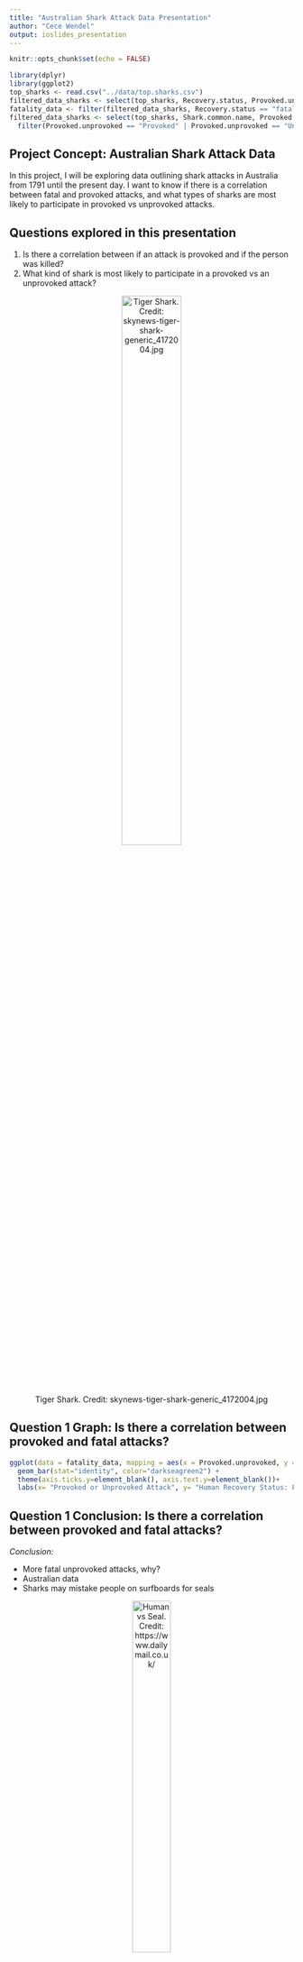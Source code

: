 ```yaml
---
title: "Australian Shark Attack Data Presentation"
author: "Cece Wendel" 
output: ioslides_presentation
---
```


```r
knitr::opts_chunk$set(echo = FALSE)

library(dplyr)
library(ggplot2)
top_sharks <- read.csv("../data/top.sharks.csv")
filtered_data_sharks <- select(top_sharks, Recovery.status, Provoked.unprovoked)
fatality_data <- filter(filtered_data_sharks, Recovery.status == "fatal", Provoked.unprovoked == c("Provoked", "Unprovoked"), na.rm=TRUE)
filtered_data_sharks <- select(top_sharks, Shark.common.name, Provoked.unprovoked) %>%
  filter(Provoked.unprovoked == "Provoked" | Provoked.unprovoked == "Unprovoked")
```

## Project Concept: Australian Shark Attack Data 

In this project, I will be exploring data outlining shark attacks in Australia from 1791 until the present day. I want to know if there is a correlation between fatal and provoked attacks, and what types of sharks are most likely to participate in provoked vs unprovoked attacks. 

## Questions explored in this presentation 

1. Is there a correlation between if an attack is provoked and if the person was killed?
2. What kind of shark is most likely to participate in a provoked vs an unprovoked attack?

<center>

![Tiger Shark. Credit: skynews-tiger-shark-generic_4172004.jpg](https://e3.365dm.com/17/12/1600x900/skynews-tiger-shark-generic_4172004.jpg?20171202103900){width=50%}

</center>

## Question 1 Graph: Is there a correlation between provoked and fatal attacks?

```r
ggplot(data = fatality_data, mapping = aes(x = Provoked.unprovoked, y = Recovery.status)) +
  geom_bar(stat="identity", color="darkseagreen2") +
  theme(axis.ticks.y=element_blank(), axis.text.y=element_blank())+
  labs(x= "Provoked or Unprovoked Attack", y= "Human Recovery Status: Fatal")
```

## Question 1 Conclusion: Is there a correlation between provoked and fatal attacks? 

*Conclusion:* 

- More fatal unprovoked attacks, why? 
- Australian data
- Sharks may mistake people on surfboards for seals 

<center>

![Human vs Seal. Credit: https://www.dailymail.co.uk/](https://i.dailymail.co.uk/i/pix/2015/04/09/13/2765A15200000578-3031958-image-a-22_1428581222432.jpg){width=40%}

</center>

## Question 2 Graph: What kind of shark is most likely to participate in a provoked vs an unprovoked attack?

```r
ggplot(data=filtered_data_sharks, mapping = aes(x = Provoked.unprovoked, y = Shark.common.name)) +
  geom_bar(stat="identity", color="aquamarine3", na.rm=TRUE) +
  theme(axis.ticks.y=element_blank(), axis.text.y=element_blank())+
  labs(x="Provoked or Unprovoked Attack", y = "Shark Type") +
  facet_wrap(~Shark.common.name)
```

## Question 2 Conclusion: What kind of shark is most likely to participate in a provoked vs an unprovoked attack?

*Conclusion:* 

- Great White sharks most likely to attack unprovoked
- Could be related to seal diet 
- Bull sharks known as aggressive, but eat smaller prey 

<center>

![Great White Shark. Credit: https://theconversation.com/](https://images.theconversation.com/files/43861/original/6gqj734n-1394723838.jpg?ixlib=rb-1.1.0&q=45&auto=format&w=926&fit=clip){width=25%}

</center>


## Citation 
Bradshaw, Corey. @cjabradshaw. "Australian Shark Incident Database"
  https://github.com/cjabradshaw/AustralianSharkIncidentDatabase
  September 19th, 2021 - Present. 
<center>

![](https://github.com/cjabradshaw/AustralianSharkIncidentDatabase/blob/main/www/ASIDlogo3.png?raw=true){width=50%}

</center>

